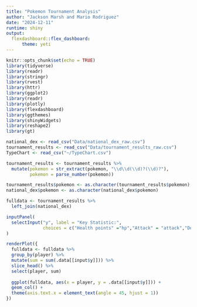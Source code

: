 ```yaml
---
title: "Pokemon Tournament Analysis"
author: "Jackson Marsh and Mario Rodriguez"
date: "2024-12-11"
runtime: shiny
output: 
  flexdashboard::flex_dashboard:
      theme: yeti
---
```


```r
knitr::opts_chunk$set(echo = TRUE)
library(tidyverse)
library(readr)
library(stringr)
library(rvest)
library(httr)
library(ggplot2)
library(readr)
library(plotly)
library(flexdashboard)
library(ggthemes)
library(shinyWidgets)
library(reshape2)
library(gt)
```

```r
national_dex <- read_csv("Data/national_dex_raw.csv")
tournament_results <- read_csv("Data/tournament_results_raw.csv")
TypeChart <- read_csv("~/TypeChart.csv")
```


```r
tournament_results <- tournament_results %>%
  mutate(pokemon = str_extract(pokemon, "\\d\\d(\\d)?(\\d)?"), 
         pokemon = parse_number(pokemon))
```

```r
tournament_results$pokemon <- as.character(tournament_results$pokemon)
national_dex$pokemon <- as.character(national_dex$pokemon)
```


```r
fulldata <- tournament_results %>%
  left_join(national_dex)
```

```r
inputPanel(
  selectInput("y", label = "Key Statistic:",
              choices = c("Health points" ="hp","Attack" = "attack","Defense" = "defense", "Special Attack" = "sp_atk","Special Defense" = "sp_def","Speed" = "speed"))
)

renderPlot({   
  fulldata <- fulldata %>% 
  group_by(player) %>%
  mutate(sum = sum(.data[[input$y]])) %>%
  slice_head() %>%
  select(player, sum) 
  
  ggplot(fulldata, aes(x = player, y = .data[[input$y]])) + 
  geom_col() + 
  theme(axis.text.x = element_text(angle = 45, hjust = 1))
})
```

```r

```

